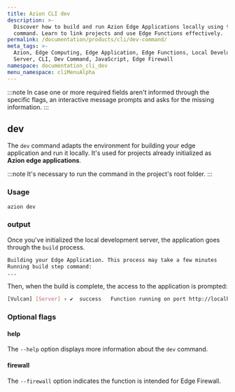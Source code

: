 ```yaml
---
title: Azion CLI dev
description: >-
  Discover how to build and run Azion Edge Applications locally using the dev
  command. Learn to link projects and use Edge Functions effectively.
permalink: /documentation/products/cli/dev-command/
meta_tags: >-
  Azion, Edge Computing, Edge Application, Edge Functions, Local Development
  Server, CLI, Dev Command, JavaScript, Edge Firewall
namespace: documentation_cli_dev
menu_namespace: cliMenuAlpha
---
```



:::note 
In case one or more required fields aren't informed through the specific flags, an interactive message prompts and asks for the missing information.
:::

## dev

The `dev` command adapts the environment for building your edge application and run it locally. It's used for projects already initialized as **Azion edge applications**.

<LinkButton link="/en/documentation/products/cli/link-command/" label="link an existing project to an Azion edge application" severity="secondary" /> 


:::note 
It's necessary to run the command in the project's root folder.
:::

### Usage

```sh
azion dev
```

### output 

Once you've initialized the local development server, the application goes through the `build` process.

```sh 
Building your Edge Application. This process may take a few minutes
Running build step command:
...
```

Then, when the build is complete, the access to the application is prompted: 

```sh
[Vulcan] [Server] › ✔  success   Function running on port http://localhost:3000 
```

### Optional flags

#### help

The `--help` option displays more information about the `dev` command.

#### firewall

The `--firewall` option indicates the function is intended for Edge Firewall.


<LinkButton link="/en/documentation/products/guides/edge-functions/first-steps/" label="edge functions for edge applications" severity="secondary" /> 


<br />

<LinkButton link="/en/documentation/products/secure/edge-firewall/edge-functions/" label="edge functions for edge firewall" severity="secondary" /> 






